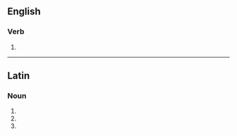 {{also|gravitâtes}}

==English==

===Verb===
{{head|en|verb form}}

# {{en-third-person singular of|gravitate}}

----

==Latin==

===Noun===
{{la-noun-form|gravitātēs}}

# {{inflection of|la|gravitās||nom|p}}
# {{inflection of|la|gravitās||acc|p}}
# {{inflection of|la|gravitās||voc|p}}